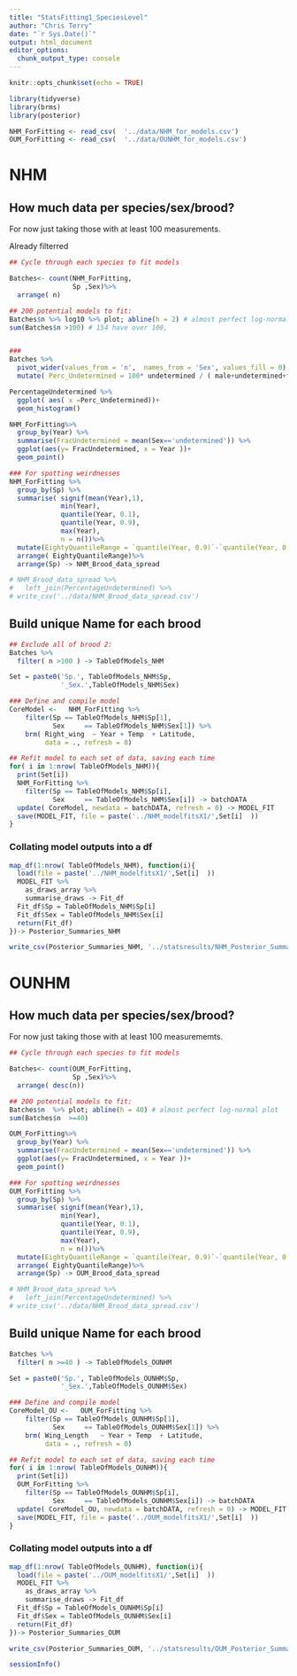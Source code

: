```yaml
---
title: "StatsFitting1_SpeciesLevel"
author: "Chris Terry"
date: "`r Sys.Date()`"
output: html_document
editor_options: 
  chunk_output_type: console
---
```


```r
knitr::opts_chunk$set(echo = TRUE)
```

```r
library(tidyverse)
library(brms)
library(posterior)
```

```r
NHM_ForFitting <- read_csv(  '../data/NHM_for_models.csv')
OUM_ForFitting <- read_csv(  '../data/OUNHM_for_models.csv')
```

# NHM

## How much data per species/sex/brood?

For now just taking those with at least 100 measurements. 

Already filterred 

```r
## Cycle through each species to fit models 

Batches<- count(NHM_ForFitting,
                Sp ,Sex)%>%
  arrange( n)

## 200 potential models to fit:
Batches$n %>% log10 %>% plot; abline(h = 2) # almost perfect log-normal plot
sum(Batches$n >100) # 154 have over 100, 


### 
Batches %>%
  pivot_wider(values_from = 'n',  names_from = 'Sex', values_fill = 0) %>%
  mutate( Perc_Undetermined = 100* undetermined / ( male+undetermined+female)  ) -> PercentageUndetermined

PercentageUndetermined %>%
  ggplot( aes( x =Perc_Undetermined))+
  geom_histogram()

NHM_ForFitting%>%
  group_by(Year) %>%
  summarise(FracUndetermined = mean(Sex=='undetermined')) %>%
  ggplot(aes(y= FracUndetermined, x = Year ))+
  geom_point()

### For spotting weirdnesses
NHM_ForFitting %>%
  group_by(Sp) %>%
  summarise( signif(mean(Year),1), 
             min(Year), 
             quantile(Year, 0.1), 
             quantile(Year, 0.9),
             max(Year), 
             n = n())%>%
  mutate(EightyQuantileRange = `quantile(Year, 0.9)`-`quantile(Year, 0.1)` ) %>%
  arrange( EightyQuantileRange)%>%
  arrange(Sp) -> NHM_Brood_data_spread

# NHM_Brood_data_spread %>%
#   left_join(PercentageUndetermined) %>%
# write_csv('../data/NHM_Brood_data_spread.csv')

```

## Build unique Name for each brood
```r
## Exclude all of brood 2:
Batches %>%
  filter( n >100 ) -> TableOfModels_NHM

Set = paste0('Sp.', TableOfModels_NHM$Sp,
             '_Sex.',TableOfModels_NHM$Sex)
```

```r
### Define and compile model
CoreModel <-   NHM_ForFitting %>%
    filter(Sp == TableOfModels_NHM$Sp[1],
           Sex     == TableOfModels_NHM$Sex[1]) %>%
    brm( Right_wing  ~ Year + Temp  + Latitude,
         data = ., refresh = 0)

## Refit model to each set of data, saving each time
for( i in 1:nrow( TableOfModels_NHM)){
  print(Set[i])
  NHM_ForFitting %>%
    filter(Sp == TableOfModels_NHM$Sp[i],
           Sex     == TableOfModels_NHM$Sex[i]) -> batchDATA
  update( CoreModel, newdata = batchDATA, refresh = 0) -> MODEL_FIT
  save(MODEL_FIT, file = paste('../NHM_modelfitsX1/',Set[i]  ))
}

```

### Collating model outputs into a df

```r
map_df(1:nrow( TableOfModels_NHM), function(i){
  load(file = paste('../NHM_modelfitsX1/',Set[i]  )) 
  MODEL_FIT %>%
    as_draws_array %>%
    summarise_draws -> Fit_df
  Fit_df$Sp = TableOfModels_NHM$Sp[i]
  Fit_df$Sex = TableOfModels_NHM$Sex[i] 
  return(Fit_df)
})-> Posterior_Summaries_NHM

write_csv(Posterior_Summaries_NHM, '../statsresults/NHM_Posterior_Summaries_X1.csv')

```

# OUNHM

## How much data per species/sex/brood?

For now just taking those with at least 100 measurememts. 
```r
## Cycle through each species to fit models 

Batches<- count(OUM_ForFitting,
                Sp ,Sex)%>%
  arrange( desc(n))

## 200 potential models to fit:
Batches$n  %>% plot; abline(h = 40) # almost perfect log-normal plot
sum(Batches$n  >=40) 

OUM_ForFitting%>%
  group_by(Year) %>%
  summarise(FracUndetermined = mean(Sex=='undetermined')) %>%
  ggplot(aes(y= FracUndetermined, x = Year ))+
  geom_point()

### For spotting weirdnesses
OUM_ForFitting %>%
  group_by(Sp) %>%
  summarise( signif(mean(Year),1), 
             min(Year), 
             quantile(Year, 0.1), 
             quantile(Year, 0.9),
             max(Year), 
             n = n())%>%
  mutate(EightyQuantileRange = `quantile(Year, 0.9)`-`quantile(Year, 0.1)` ) %>%
  arrange( EightyQuantileRange)%>%
  arrange(Sp) -> OUM_Brood_data_spread

# NHM_Brood_data_spread %>%
#   left_join(PercentageUndetermined) %>%
# write_csv('../data/NHM_Brood_data_spread.csv')

```

## Build unique Name for each brood
```r
Batches %>%
  filter( n >=40 ) -> TableOfModels_OUNHM

Set = paste0('Sp.', TableOfModels_OUNHM$Sp,
             '_Sex.',TableOfModels_OUNHM$Sex)
```

```r
### Define and compile model
CoreModel_OU <-   OUM_ForFitting %>%
    filter(Sp == TableOfModels_OUNHM$Sp[1],
           Sex     == TableOfModels_OUNHM$Sex[1]) %>%
    brm( Wing_Length   ~ Year + Temp  + Latitude,
         data = ., refresh = 0)

## Refit model to each set of data, saving each time
for( i in 1:nrow( TableOfModels_OUNHM)){
  print(Set[i])
  OUM_ForFitting %>%
    filter(Sp == TableOfModels_OUNHM$Sp[i],
           Sex     == TableOfModels_OUNHM$Sex[i]) -> batchDATA
  update( CoreModel_OU, newdata = batchDATA, refresh = 0) -> MODEL_FIT
  save(MODEL_FIT, file = paste('../OUM_modelfitsX1/',Set[i]  ))
}

```

### Collating model outputs into a df

```r
map_df(1:nrow( TableOfModels_OUNHM), function(i){
  load(file = paste('../OUM_modelfitsX1/',Set[i]  )) 
  MODEL_FIT %>%
    as_draws_array %>%
    summarise_draws -> Fit_df
  Fit_df$Sp = TableOfModels_OUNHM$Sp[i]
  Fit_df$Sex = TableOfModels_OUNHM$Sex[i] 
  return(Fit_df)
})-> Posterior_Summaries_OUM

write_csv(Posterior_Summaries_OUM, '../statsresults/OUM_Posterior_Summaries_X1.csv')

```


```R
sessionInfo()

```